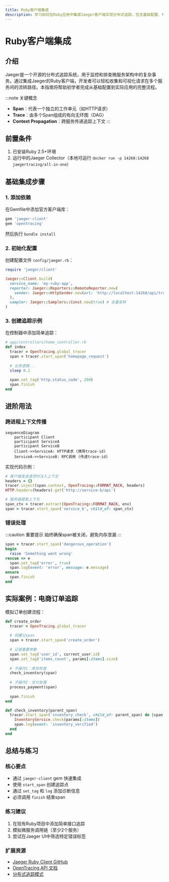 ```yaml
---
title: Ruby客户端集成
description: 学习如何在Ruby应用中集成Jaeger客户端实现分布式追踪，包含基础配置、代码示例和实际应用场景。
---
```


# Ruby客户端集成

## 介绍

Jaeger是一个开源的分布式追踪系统，用于监控和排查微服务架构中的复杂事务。通过集成Jaeger的Ruby客户端，开发者可以轻松收集和可视化请求在多个服务间的流转路径。本指南将帮助初学者完成从基础配置到实际应用的完整流程。

:::note 关键概念
- **Span**：代表一个独立的工作单元（如HTTP请求）
- **Trace**：由多个Span组成的有向无环图（DAG）
- **Context Propagation**：跨服务传递追踪上下文
:::

## 前置条件

1. 已安装Ruby 2.5+环境
2. 运行中的Jaeger Collector（本地可运行 `docker run -p 14268:14268 jaegertracing/all-in-one`）

## 基础集成步骤

### 1. 添加依赖

在Gemfile中添加官方客户端库：

```ruby
gem 'jaeger-client'
gem 'opentracing'
```

然后执行 `bundle install`

### 2. 初始化配置

创建配置文件 `config/jaeger.rb`：

```ruby
require 'jaeger/client'

Jaeger::Client.build(
  service_name: 'my-ruby-app',
  reporter: Jaeger::Reporters::RemoteReporter.new(
    sender: Jaeger::HttpSender.new(url: 'http://localhost:14268/api/traces')
  ),
  sampler: Jaeger::Samplers::Const.new(true) # 全量采样
)
```

### 3. 创建追踪示例

在控制器中添加简单追踪：

```ruby
# app/controllers/home_controller.rb
def index
  tracer = OpenTracing.global_tracer
  span = tracer.start_span('homepage_request')
  
  # 业务逻辑...
  sleep 0.1
  
  span.set_tag('http.status_code', 200)
  span.finish
end
```

## 进阶用法

### 跨进程上下文传播

```mermaid
sequenceDiagram
    participant Client
    participant ServiceA
    participant ServiceB
    Client->>ServiceA: HTTP请求 (携带trace-id)
    ServiceA->>ServiceB: RPC调用 (传递trace-id)
```

实现代码示例：

```ruby
# 客户端发送请求时注入上下文
headers = {}
tracer.inject(span.context, OpenTracing::FORMAT_RACK, headers)
HTTP.headers(headers).get('http://service-b/api')

# 服务端提取上下文
span_ctx = tracer.extract(OpenTracing::FORMAT_RACK, env)
span = tracer.start_span('service_b', child_of: span_ctx)
```

### 错误处理

:::caution 重要提示
始终确保span被关闭，避免内存泄漏
:::

```ruby
span = tracer.start_span('dangerous_operation')
begin
  raise 'Something went wrong'
rescue => e
  span.set_tag('error', true)
  span.log(event: 'error', message: e.message)
ensure
  span.finish
end
```

## 实际案例：电商订单追踪

模拟订单创建流程：

```ruby
def create_order
  tracer = OpenTracing.global_tracer
  
  # 创建父span
  span = tracer.start_span('create_order')
  
  # 记录重要参数
  span.set_tag('user_id', current_user.id)
  span.set_tag('items_count', params[:items].size)
  
  # 子操作1：库存检查
  check_inventory(span)
  
  # 子操作2：支付处理
  process_payment(span)
  
  span.finish
end

def check_inventory(parent_span)
  tracer.start_span('inventory_check', child_of: parent_span) do |span|
    InventoryService.check(params[:items])
    span.log(event: 'inventory_verified')
  end
end
```

## 总结与练习

### 核心要点
- 通过 `jaeger-client` gem 快速集成
- 使用 `start_span` 创建追踪点
- 通过 `set_tag` 和 `log` 添加诊断信息
- 必须调用 `finish` 结束span

### 练习建议
1. 在现有Ruby项目中添加简单接口追踪
2. 模拟微服务调用链（至少2个服务）
3. 尝试在Jaeger UI中筛选特定错误标签

### 扩展资源
- [Jaeger Ruby Client GitHub](https://github.com/salemove/jaeger-client-ruby)
- [OpenTracing API 文档](https://github.com/opentracing/opentracing-ruby)
- [分布式追踪模式](https://microservices.io/patterns/observability/distributed-tracing.html)